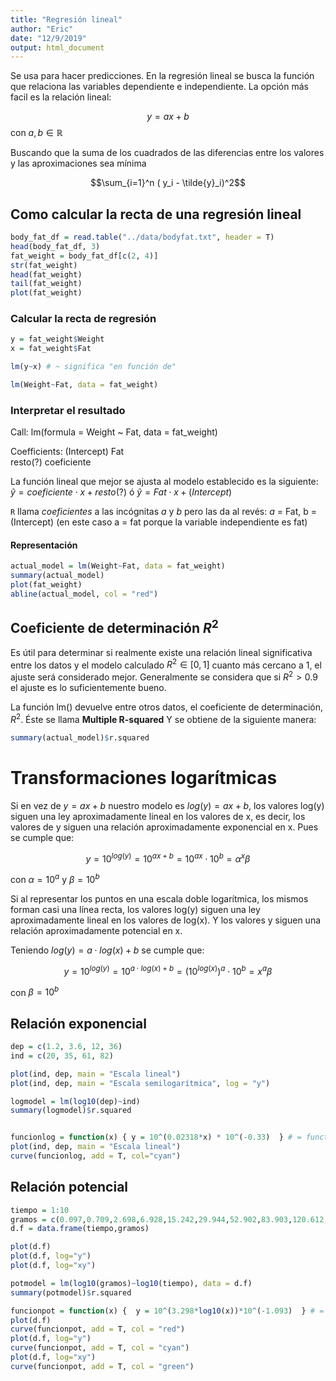 ```yaml
---
title: "Regresión lineal"
author: "Eric"
date: "12/9/2019"
output: html_document
---
```


Se usa para hacer predicciones. En la regresión lineal se busca la función que relaciona las variables dependiente e independiente.
La opción más facil es la relación lineal:

$$y = ax+b$$
con $a, b \in \mathbb{R}$

Buscando que la suma de los cuadrados de las diferencias entre los valores y las aproximaciones sea mínima

$$\sum_{i=1}^n ( y_i - \tilde{y}_i)^2$$

## Como calcular la recta de una regresión lineal

```r
body_fat_df = read.table("../data/bodyfat.txt", header = T)
head(body_fat_df, 3)
fat_weight = body_fat_df[c(2, 4)]
str(fat_weight)
head(fat_weight)
tail(fat_weight)
plot(fat_weight)
```

### Calcular la recta de regresión

```r
y = fat_weight$Weight
x = fat_weight$Fat

lm(y~x) # ~ significa "en función de"

lm(Weight~Fat, data = fat_weight)
```

### Interpretar el resultado

Call:
lm(formula = Weight ~ Fat, data = fat_weight)

Coefficients:
(Intercept)          Fat  
   resto(?)  coeficiente 

La función lineal que mejor se ajusta al modelo establecido es la siguiente: $\tilde{y} = coeficiente \cdot x + resto(?)$ ó $\tilde{y} = Fat \cdot x + (Intercept)$

`R` llama _coeficientes_ a las incógnitas _a_ y _b_ pero las da al revés: _a_ = Fat, b = (Intercept) (en este caso a = fat porque la variable independiente es fat)

#### Representación

```r
actual_model = lm(Weight~Fat, data = fat_weight)
summary(actual_model)
plot(fat_weight)
abline(actual_model, col = "red")
```

## Coeficiente de determinación $\mathit{R}^2$

Es útil para determinar si realmente existe una relación lineal significativa entre los datos y el modelo calculado
$R^2 \in [0, 1]$ cuanto más cercano a 1, el ajuste será considerado mejor. Generalmente se considera que si $R^2 > 0.9$ el ajuste es lo suficientemente bueno.

La función lm() devuelve entre otros datos, el coeficiente de determinación, $R^2$. Éste se llama **Multiple R-squared** Y se obtiene de la siguiente manera:

```r
summary(actual_model)$r.squared
```

# Transformaciones logarítmicas

Si en vez de $y = ax+b$ nuestro modelo es $log(y) = ax+b$, los valores log(y) siguen una ley aproximadamente lineal en los valores de x, es decir, los valores de y siguen una relación aproximadamente exponencial en x.
Pues se cumple que:

$$y = 10^{log(y)} = 10^{ax+b} = 10^{ax} \cdot 10^b = \alpha^x \beta$$

con $\alpha = 10^a$ y $\beta = 10^b$

Si al representar los puntos en una escala doble logarítmica, los mismos forman casi una línea recta, los valores log(y) siguen una ley aproximadamente lineal en los valores de log(x). Y los valores y siguen una relación aproximadamente potencial en x.

Teniendo $log(y) = a\cdot log(x) + b$ se cumple que:

$$y = 10^{log(y)} = 10^{a \cdot log(x)+b} = (10^{log(x)})^a \cdot 10^b = x^a\beta$$

con $\beta = 10^b$

## Relación exponencial

```r
dep = c(1.2, 3.6, 12, 36)
ind = c(20, 35, 61, 82)

plot(ind, dep, main = "Escala lineal")
plot(ind, dep, main = "Escala semilogarítmica", log = "y")

logmodel = lm(log10(dep)~ind)
summary(logmodel)$r.squared


funcionlog = function(x) { y = 10^(0.02318*x) * 10^(-0.33)  } # = function(x) { y = 1.054^x * 0.468  }
plot(ind, dep, main = "Escala lineal")
curve(funcionlog, add = T, col="cyan")
```

## Relación potencial

```r
tiempo = 1:10
gramos = c(0.097,0.709,2.698,6.928,15.242,29.944,52.902,83.903,120.612,161.711)
d.f = data.frame(tiempo,gramos)

plot(d.f)
plot(d.f, log="y")
plot(d.f, log="xy")

potmodel = lm(log10(gramos)~log10(tiempo), data = d.f)
summary(potmodel)$r.squared

funcionpot = function(x) {  y = 10^(3.298*log10(x))*10^(-1.093)  } # = function (x) {x^3.298 * 0.081}
plot(d.f)
curve(funcionpot, add = T, col = "red")
plot(d.f, log="y")
curve(funcionpot, add = T, col = "cyan")
plot(d.f, log="xy")
curve(funcionpot, add = T, col = "green")
```


